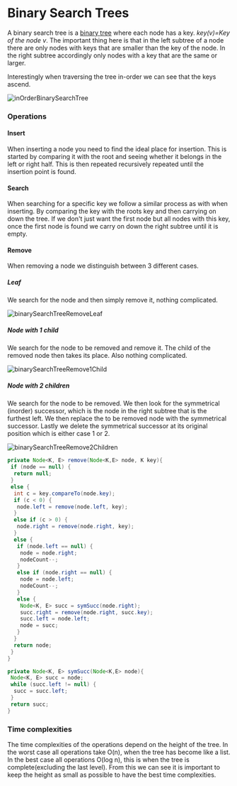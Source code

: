 # Binary Search Trees

A binary search tree is a [binary tree](./binaryTrees) where each node has a key. *key(v)=Key of the node v*. The important thing here is that in the left subtree of a node there are only nodes with keys that are smaller than the key of the node. In the right subtree accordingly only nodes with a key that are the same or larger.

Interestingly when traversing the tree in-order we can see that the keys ascend.

![inOrderBinarySearchTree](/compSci/inOrderBinarySearchTree.png)

### Operations

#### Insert

When inserting a node you need to find the ideal place for insertion. This is started by comparing it with the root and seeing whether it belongs in the left or right half. This is then repeated recursively repeated until the insertion point is found.

#### Search

When searching for a specific key we follow a similar process as with when inserting. By comparing the key with the roots key and then carrying on down the tree. If we don't just want the first node but all nodes with this key, once the first node is found we carry on down the right subtree until it is empty.

#### Remove

When removing a node we distinguish between 3 different cases.

##### Leaf

We search for the node and then simply remove it, nothing complicated.

![binarySearchTreeRemoveLeaf](/compSci/binarySearchTreeRemoveLeaf.png)

##### Node with 1 child

We search for the node to be removed and remove it. The child of the removed node then takes its place. Also nothing complicated.

![binarySearchTreeRemove1Child](/compSci/binarySearchTreeRemove1Child.png)

##### Node with 2 children

We search for the node to be removed. We then look for the symmetrical (inorder) successor, which is the node in the right subtree that is the furthest left. We then replace the to be removed node with the symmetrical successor. Lastly we delete the symmetrical successor at its original position which is either case 1 or 2.

![binarySearchTreeRemove2Children](/compSci/binarySearchTreeRemove2Children.png)

```java
private Node<K, E> remove(Node<K,E> node, K key){
 if (node == null) {
  return null;
 }
 else {
  int c = key.compareTo(node.key);
  if (c < 0) {
   node.left = remove(node.left, key);
  }
  else if (c > 0) {
   node.right = remove(node.right, key);
  }
  else {
   if (node.left == null) {
    node = node.right;
    nodeCount--;
   }
   else if (node.right == null) {
    node = node.left;
    nodeCount--;
   }
   else {
    Node<K, E> succ = symSucc(node.right);
    succ.right = remove(node.right, succ.key);
    succ.left = node.left;
    node = succ;
   }
  }
  return node;
 }
}

private Node<K, E> symSucc(Node<K,E> node){
 Node<K, E> succ = node;
 while (succ.left != null) {
  succ = succ.left;
 }
 return succ;
}
```

### Time complexities

The time complexities of the operations depend on the height of the tree. In the worst case all operations take O(n), when the tree has become like a list. In the best case all operations O(log n), this is when the tree is complete(excluding the last level). From this we can see it is important to keep the height as small as possible to have the best time complexities.
